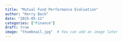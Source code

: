 ```yaml
---
title: "Mutual Fund Performance Evaluation"
author: "Kerry Back"
date: "2025-05-12"
categories: ["Finance"]
draft: true
image: "thumbnail.jpg"  # You can add an image later
---
```


